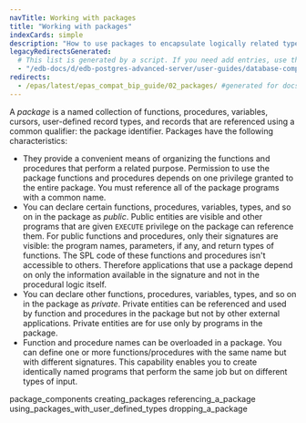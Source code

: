 ```yaml
---
navTitle: Working with packages
title: "Working with packages"
indexCards: simple
description: "How to use packages to encapsulate logically related types, items, and subprograms"
legacyRedirectsGenerated:
  # This list is generated by a script. If you need add entries, use the `legacyRedirects` key.
  - "/edb-docs/d/edb-postgres-advanced-server/user-guides/database-compatibility-for-oracle-developers-built-in-package-guide/9.6/Database_Compatibility_for_Oracle_Developers_Built-in_Package_Guide.1.05.html"
redirects:
  - /epas/latest/epas_compat_bip_guide/02_packages/ #generated for docs/epas/reorg-role-use-case-mode
---
```


A *package* is a named collection of functions, procedures, variables, cursors, user-defined record types, and records that are referenced using a common qualifier: the package identifier. Packages have the following characteristics:

-   They provide a convenient means of organizing the functions and procedures that perform a related purpose. Permission to use the package functions and procedures depends on one privilege granted to the entire package. You must reference all of the package programs with a common name.
-   You can declare certain functions, procedures, variables, types, and so on in the package as *public*. Public entities are visible and other programs that are given `EXECUTE` privilege on the package can reference them. For public functions and procedures, only their signatures are visible: the program names, parameters, if any, and return types of functions. The SPL code of these functions and procedures isn't accessible to others. Therefore applications that use a package depend on only the information available in the signature and not in the procedural logic itself.
-   You can declare other functions, procedures, variables, types, and so on in the package as *private*. Private entities can be referenced and used by function and procedures in the package but not by other external applications. Private entities are for use only by programs in the package.
-   Function and procedure names can be overloaded in a package. You can define one or more functions/procedures with the same name but with different signatures. This capability enables you to create identically named programs that perform the same job but on different types of input.

<div class="toctree" maxdepth="5">

package_components creating_packages referencing_a_package using_packages_with_user_defined_types dropping_a_package

</div>
